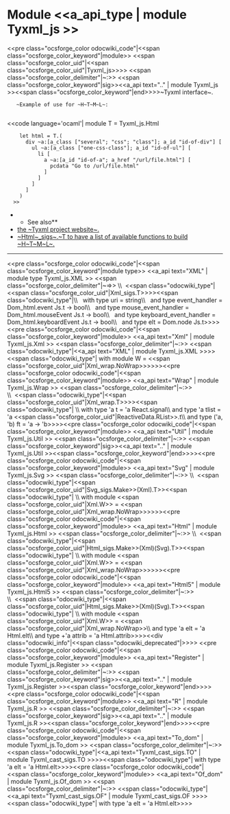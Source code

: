 =Module <<a_api_type | module Tyxml_js >> =
<<pre class="ocsforge_color odocwiki_code"|<<span class="ocsforge_color_keyword"|module>> <<span class="ocsforge_color_uid"|<<span class="ocsforge_color_uid"|Tyxml_js>>>> <<span class="ocsforge_color_delimiter"|~:>> <<span class="ocsforge_color_keyword"|sig>><<a_api text=".." | module Tyxml_js >><<span class="ocsforge_color_keyword"|end>>>>~Tyxml interface~.
    ~Example of use for ~H~T~M~L~:
    
<<code language='ocaml'|     module T = Tyxml_js.Html
     let html = T.(
       div ~a:[a_class ["several"; "css"; "class"]; a_id "id-of-div"] [
         ul ~a:[a_class ["one-css-class"]; a_id "id-of-ul"] [
           li [
             a ~a:[a_id "id-of-a"; a_href "/url/file.html"] [
               pcdata "Go to /url/file.html"
             ]
           ]
         ]
       ]
     )
   >>

**See also**
* [[https://ocsigen.org/tyxml/|the ~Tyxml project website~.]]
* [[https://ocsigen.org/tyxml/dev/api/Html_sigs.T|~Html~_sigs~.~T to have a list of available functions to build ~H~T~M~L~.]]


----
<<pre class="ocsforge_color odocwiki_code"|<<span class="ocsforge_color_keyword"|module type>> <<a_api text="XML" | module type Tyxml_js.XML >> <<span class="ocsforge_color_delimiter"|~=>> \\  <<span class="odocwiki_type"|<<span class="ocsforge_color_uid"|Xml_sigs.T>>>><<span class="odocwiki_type"|\\    with type uri = string\\     and type event_handler = Dom_html.event Js.t -> bool\\     and type mouse_event_handler = Dom_html.mouseEvent Js.t -> bool\\     and type keyboard_event_handler = Dom_html.keyboardEvent Js.t -> bool\\     and type elt = Dom.node Js.t>>>><<pre class="ocsforge_color odocwiki_code"|<<span class="ocsforge_color_keyword"|module>> <<a_api text="Xml" | module Tyxml_js.Xml >> <<span class="ocsforge_color_delimiter"|~:>> <<span class="odocwiki_type"|<<a_api text="XML" | module Tyxml_js.XML >>>><<span class="odocwiki_type"|  with module W = <<span class="ocsforge_color_uid"|Xml_wrap.NoWrap>>>>>><<pre class="ocsforge_color odocwiki_code"|<<span class="ocsforge_color_keyword"|module>> <<a_api text="Wrap" | module Tyxml_js.Wrap >> <<span class="ocsforge_color_delimiter"|~:>> \\  <<span class="odocwiki_type"|<<span class="ocsforge_color_uid"|Xml_wrap.T>>>><<span class="odocwiki_type"| \\  with type 'a t = 'a React.signal\\   and type 'a tlist = 'a <<span class="ocsforge_color_uid"|ReactiveData.RList>>.t\\   and type ('a, 'b) ft = 'a -> 'b>>>><<pre class="ocsforge_color odocwiki_code"|<<span class="ocsforge_color_keyword"|module>> <<a_api text="Util" | module Tyxml_js.Util >> <<span class="ocsforge_color_delimiter"|~:>> <<span class="ocsforge_color_keyword"|sig>><<a_api text=".." | module Tyxml_js.Util >><<span class="ocsforge_color_keyword"|end>>>><<pre class="ocsforge_color odocwiki_code"|<<span class="ocsforge_color_keyword"|module>> <<a_api text="Svg" | module Tyxml_js.Svg >> <<span class="ocsforge_color_delimiter"|~:>> \\  <<span class="odocwiki_type"|<<span class="ocsforge_color_uid"|Svg_sigs.Make>>(Xml).T>><<span class="odocwiki_type"| \\  with module <<span class="ocsforge_color_uid"|Xml.W>> = <<span class="ocsforge_color_uid"|Xml_wrap.NoWrap>>>>>><<pre class="ocsforge_color odocwiki_code"|<<span class="ocsforge_color_keyword"|module>> <<a_api text="Html" | module Tyxml_js.Html >> <<span class="ocsforge_color_delimiter"|~:>> \\  <<span class="odocwiki_type"|<<span class="ocsforge_color_uid"|Html_sigs.Make>>(Xml)(Svg).T>><<span class="odocwiki_type"| \\  with module <<span class="ocsforge_color_uid"|Xml.W>> = <<span class="ocsforge_color_uid"|Xml_wrap.NoWrap>>>>>><<pre class="ocsforge_color odocwiki_code"|<<span class="ocsforge_color_keyword"|module>> <<a_api text="Html5" | module Tyxml_js.Html5 >> <<span class="ocsforge_color_delimiter"|~:>> \\  <<span class="odocwiki_type"|<<span class="ocsforge_color_uid"|Html_sigs.Make>>(Xml)(Svg).T>><<span class="odocwiki_type"| \\  with module <<span class="ocsforge_color_uid"|Xml.W>> = <<span class="ocsforge_color_uid"|Xml_wrap.NoWrap>>\\   and type 'a elt = 'a Html.elt\\   and type +'a attrib = 'a Html.attrib>>>><<div class="odocwiki_info"|<<span class="odocwiki_deprecated"|>>>>
<<pre class="ocsforge_color odocwiki_code"|<<span class="ocsforge_color_keyword"|module>> <<a_api text="Register" | module Tyxml_js.Register >> <<span class="ocsforge_color_delimiter"|~:>> <<span class="ocsforge_color_keyword"|sig>><<a_api text=".." | module Tyxml_js.Register >><<span class="ocsforge_color_keyword"|end>>>><<pre class="ocsforge_color odocwiki_code"|<<span class="ocsforge_color_keyword"|module>> <<a_api text="R" | module Tyxml_js.R >> <<span class="ocsforge_color_delimiter"|~:>> <<span class="ocsforge_color_keyword"|sig>><<a_api text=".." | module Tyxml_js.R >><<span class="ocsforge_color_keyword"|end>>>><<pre class="ocsforge_color odocwiki_code"|<<span class="ocsforge_color_keyword"|module>> <<a_api text="To_dom" | module Tyxml_js.To_dom >> <<span class="ocsforge_color_delimiter"|~:>> <<span class="odocwiki_type"|<<a_api text="Tyxml_cast_sigs.TO" | module Tyxml_cast_sigs.TO >>>><<span class="odocwiki_type"|  with type 'a elt = 'a Html.elt>>>><<pre class="ocsforge_color odocwiki_code"|<<span class="ocsforge_color_keyword"|module>> <<a_api text="Of_dom" | module Tyxml_js.Of_dom >> <<span class="ocsforge_color_delimiter"|~:>> <<span class="odocwiki_type"|<<a_api text="Tyxml_cast_sigs.OF" | module Tyxml_cast_sigs.OF >>>><<span class="odocwiki_type"|  with type 'a elt = 'a Html.elt>>>>